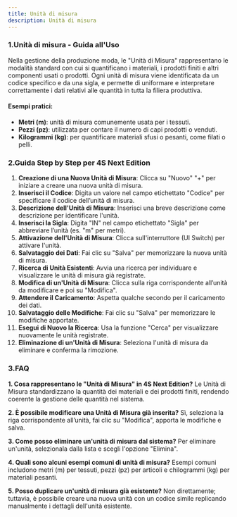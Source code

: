 ```yaml
---
title: Unità di misura
description: Unità di misura
---
```


### 1.Unità di misura - Guida all'Uso

Nella gestione della produzione moda, le "Unità di Misura" rappresentano le modalità standard con cui si quantificano i materiali, i prodotti finiti e altri componenti usati o prodotti. Ogni unità di misura viene identificata da un codice specifico e da una sigla, e permette di uniformare e interpretare correttamente i dati relativi alle quantità in tutta la filiera produttiva.

#### Esempi pratici:

* **Metri (m)**: unità di misura comunemente usata per i tessuti.
* **Pezzi (pz)**: utilizzata per contare il numero di capi prodotti o venduti.
* **Kilogrammi (kg)**: per quantificare materiali sfusi o pesanti, come filati o pelli.



### 2.Guida Step by Step per 4S Next Edition

1. **Creazione di una Nuova Unità di Misura**: Clicca su "Nuovo" "+" per iniziare a creare una nuova unità di misura.
2. **Inserisci il Codice**: Digita un valore nel campo etichettato "Codice" per specificare il codice dell’unità di misura.
3. **Descrizione dell'Unità di Misura**: Inserisci una breve descrizione  come descrizione per identificare l'unità.
4. **Inserisci la Sigla**: Digita "IN" nel campo etichettato "Sigla" per abbreviare l’unità (es. "m" per metri).
5. **Attivazione dell'Unità di Misura**: Clicca sull'interruttore (UI Switch) per attivare l'unità.
6. **Salvataggio dei Dati**: Fai clic su "Salva" per memorizzare la nuova unità di misura.
7. **Ricerca di Unità Esistenti**: Avvia una ricerca per individuare e visualizzare le unità di misura già registrate.
8. **Modifica di un'Unità di Misura**: Clicca sulla riga corrispondente all’unità da modificare e poi su "Modifica".
9. **Attendere il Caricamento**: Aspetta qualche secondo per il caricamento dei dati.
10. **Salvataggio delle Modifiche**: Fai clic su "Salva" per memorizzare le modifiche apportate.
11. **Esegui di Nuovo la Ricerca**: Usa la funzione "Cerca" per visualizzare nuovamente le unità registrate.
12. **Eliminazione di un'Unità di Misura**: Seleziona l'unità di misura da eliminare e conferma la rimozione.



### 3.FAQ&#x20;

**1. Cosa rappresentano le "Unità di Misura" in 4S Next Edition?**
Le Unità di Misura standardizzano la quantità dei materiali e dei prodotti finiti, rendendo coerente la gestione delle quantità nel sistema.

**2. È possibile modificare una Unità di Misura già inserita?**
Sì, seleziona la riga corrispondente all’unità, fai clic su "Modifica", apporta le modifiche e salva.

**3. Come posso eliminare un'unità di misura dal sistema?**
Per eliminare un'unità, selezionala dalla lista e scegli l'opzione "Elimina".

**4. Quali sono alcuni esempi comuni di unità di misura?**
Esempi comuni includono metri (m) per tessuti, pezzi (pz) per articoli e chilogrammi (kg) per materiali pesanti.

**5. Posso duplicare un'unità di misura già esistente?**
Non direttamente; tuttavia, è possibile creare una nuova unità con un codice simile replicando manualmente i dettagli dell'unità esistente.